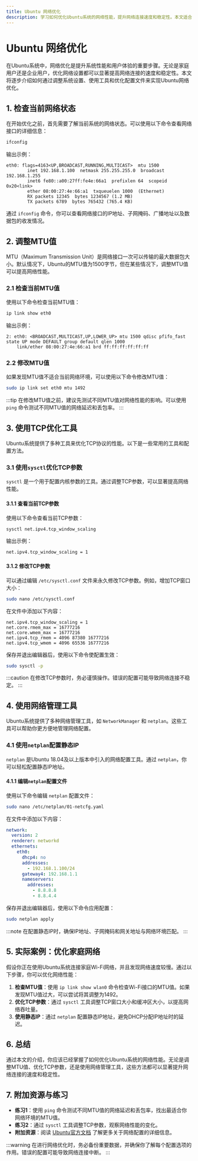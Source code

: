 ```yaml
---
title: Ubuntu 网络优化
description: 学习如何优化Ubuntu系统的网络性能，提升网络连接速度和稳定性。本文适合初学者，包含实际案例和代码示例。
---
```


# Ubuntu 网络优化

在Ubuntu系统中，网络优化是提升系统性能和用户体验的重要步骤。无论是家庭用户还是企业用户，优化网络设置都可以显著提高网络连接的速度和稳定性。本文将逐步介绍如何通过调整系统设置、使用工具和优化配置文件来实现Ubuntu网络优化。

## 1. 检查当前网络状态

在开始优化之前，首先需要了解当前系统的网络状态。可以使用以下命令查看网络接口的详细信息：

```bash
ifconfig
```

输出示例：

```plaintext
eth0: flags=4163<UP,BROADCAST,RUNNING,MULTICAST>  mtu 1500
        inet 192.168.1.100  netmask 255.255.255.0  broadcast 192.168.1.255
        inet6 fe80::a00:27ff:fe4e:66a1  prefixlen 64  scopeid 0x20<link>
        ether 08:00:27:4e:66:a1  txqueuelen 1000  (Ethernet)
        RX packets 12345  bytes 1234567 (1.2 MB)
        TX packets 6789  bytes 765432 (765.4 KB)
```

通过 `ifconfig` 命令，你可以查看网络接口的IP地址、子网掩码、广播地址以及数据包的收发情况。

## 2. 调整MTU值

MTU（Maximum Transmission Unit）是网络接口一次可以传输的最大数据包大小。默认情况下，Ubuntu的MTU值为1500字节，但在某些情况下，调整MTU值可以提高网络性能。

### 2.1 检查当前MTU值

使用以下命令检查当前MTU值：

```bash
ip link show eth0
```

输出示例：

```plaintext
2: eth0: <BROADCAST,MULTICAST,UP,LOWER_UP> mtu 1500 qdisc pfifo_fast state UP mode DEFAULT group default qlen 1000
    link/ether 08:00:27:4e:66:a1 brd ff:ff:ff:ff:ff:ff
```

### 2.2 修改MTU值

如果发现MTU值不适合当前网络环境，可以使用以下命令修改MTU值：

```bash
sudo ip link set eth0 mtu 1492
```

:::tip
在修改MTU值之前，建议先测试不同MTU值对网络性能的影响。可以使用 `ping` 命令测试不同MTU值的网络延迟和丢包率。
:::

## 3. 使用TCP优化工具

Ubuntu系统提供了多种工具来优化TCP协议的性能。以下是一些常用的工具和配置方法。

### 3.1 使用`sysctl`优化TCP参数

`sysctl` 是一个用于配置内核参数的工具。通过调整TCP参数，可以显著提高网络性能。

#### 3.1.1 查看当前TCP参数

使用以下命令查看当前TCP参数：

```bash
sysctl net.ipv4.tcp_window_scaling
```

输出示例：

```plaintext
net.ipv4.tcp_window_scaling = 1
```

#### 3.1.2 修改TCP参数

可以通过编辑 `/etc/sysctl.conf` 文件来永久修改TCP参数。例如，增加TCP窗口大小：

```bash
sudo nano /etc/sysctl.conf
```

在文件中添加以下内容：

```plaintext
net.ipv4.tcp_window_scaling = 1
net.core.rmem_max = 16777216
net.core.wmem_max = 16777216
net.ipv4.tcp_rmem = 4096 87380 16777216
net.ipv4.tcp_wmem = 4096 65536 16777216
```

保存并退出编辑器后，使用以下命令使配置生效：

```bash
sudo sysctl -p
```

:::caution
在修改TCP参数时，务必谨慎操作。错误的配置可能导致网络连接不稳定。
:::

## 4. 使用网络管理工具

Ubuntu系统提供了多种网络管理工具，如 `NetworkManager` 和 `netplan`。这些工具可以帮助你更方便地管理网络配置。

### 4.1 使用`netplan`配置静态IP

`netplan` 是Ubuntu 18.04及以上版本中引入的网络配置工具。通过 `netplan`，你可以轻松配置静态IP地址。

#### 4.1.1 编辑`netplan`配置文件

使用以下命令编辑 `netplan` 配置文件：

```bash
sudo nano /etc/netplan/01-netcfg.yaml
```

在文件中添加以下内容：

```yaml
network:
  version: 2
  renderer: networkd
  ethernets:
    eth0:
      dhcp4: no
      addresses:
        - 192.168.1.100/24
      gateway4: 192.168.1.1
      nameservers:
        addresses:
          - 8.8.8.8
          - 8.8.4.4
```

保存并退出编辑器后，使用以下命令应用配置：

```bash
sudo netplan apply
```

:::note
在配置静态IP时，确保IP地址、子网掩码和网关地址与网络环境匹配。
:::

## 5. 实际案例：优化家庭网络

假设你正在使用Ubuntu系统连接家庭Wi-Fi网络，并且发现网络速度较慢。通过以下步骤，你可以优化网络性能：

1. **检查MTU值**：使用 `ip link show wlan0` 命令检查Wi-Fi接口的MTU值。如果发现MTU值过大，可以尝试将其调整为1492。
2. **优化TCP参数**：通过 `sysctl` 工具调整TCP窗口大小和缓冲区大小，以提高网络吞吐量。
3. **使用静态IP**：通过 `netplan` 配置静态IP地址，避免DHCP分配IP地址时的延迟。

## 6. 总结

通过本文的介绍，你应该已经掌握了如何优化Ubuntu系统的网络性能。无论是调整MTU值、优化TCP参数，还是使用网络管理工具，这些方法都可以显著提升网络连接的速度和稳定性。

## 7. 附加资源与练习

- **练习1**：使用 `ping` 命令测试不同MTU值的网络延迟和丢包率，找出最适合你网络环境的MTU值。
- **练习2**：通过 `sysctl` 工具调整TCP参数，观察网络性能的变化。
- **附加资源**：阅读 [Ubuntu官方文档](https://ubuntu.com/server/docs/network-configuration) 了解更多关于网络配置的详细信息。

:::warning
在进行网络优化时，务必备份重要数据，并确保你了解每个配置选项的作用。错误的配置可能导致网络连接中断。
:::